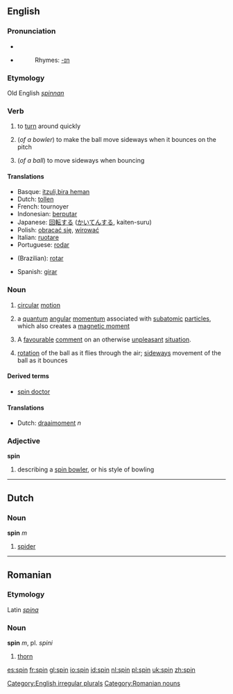 ==English==

===Pronunciation===
*{{IPA|/spɪn/}}
*{{SAMPA|/spIn/}}
*:Rhymes: [[Rhymes:English:-ɪn|-ɪn]]
===Etymology===
Old English ''[[spinnan]]''

===Verb===
[[Category:English irregular plurals]]
{{en-verb|spins|spinning|spun}}

# to [[turn]] around quickly
#{{cricket}} (''of a bowler'') to make the ball move sideways when it bounces on the pitch
#{{cricket}} (''of a ball'') to move sideways when bouncing

====Translations====
*Basque: [[itzuli,bira heman]]
*Dutch: [[tollen]]
*French: tournoyer
*Indonesian: [[putar|berputar]]
*Japanese: [[回転]]する ([[かいてん]]する, kaiten-suru)
*Polish: [[obracać się]], [[wirować]]
*Italian: [[ruotare]]
*Portuguese: [[rodar]]
*{{ttbc|Portuguese}} (Brazilian): [[rotar]]
*Spanish: [[girar]]

===Noun===
{{en-noun}}

#[[circular]] [[motion]]
#{{Physics}} a [[quantum]] [[angular]] [[momentum]] associated with [[subatomic]] [[particle]]s, which also creates a [[magnetic moment]]
# A [[favourable]] [[comment]] on an otherwise [[unpleasant]] [[situation]].
#{{cricket}} [[rotation]] of the ball as it flies through the air; [[sideways]] movement of the ball as it bounces

====Derived terms====
*[[spin doctor]]

====Translations====
*Dutch: [[draaimoment]] ''n''

===Adjective===
'''spin'''
#{{cricket}} describing a [[spin bowler]], or his style of bowling

----

==Dutch==

===Noun===
'''spin''' ''m''

# [[spider]]

----

==Romanian==

===Etymology===
Latin ''[[spina]]''
===Noun===
'''spin''' ''m'', pl. ''spini''

# [[thorn]]

[[Category:Romanian nouns]]

[[es:spin]]
[[fr:spin]]
[[gl:spin]]
[[io:spin]]
[[id:spin]]
[[nl:spin]]
[[pl:spin]]
[[uk:spin]]
[[zh:spin]]